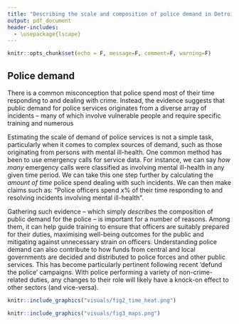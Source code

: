 ```yaml
---
title: "Describing the scale and composition of police demand in Detroit."
output: pdf_document
header-includes:
  - \usepackage{lscape}
---
```


```r
knitr::opts_chunk$set(echo = F, message=F, comment=F, warning=F)
```

## Police demand

There is a common misconception that police spend most of their time responding to and dealing with crime. Instead, the evidence suggests that public demand for police services originates from a diverse array of incidents -- many of which involve vulnerable people and require specific training and numerous

Estimating the scale of demand of police services is not a simple task, particularly when it comes to complex sources of demand, such as those originating from persons with mental ill-health. One common method has been to use emergency calls for service data. For instance, we can say _how many_ emergency calls were classified as involving mental ill-health in any given time period. We can take this one step further by calculating the _amount of time_ police spend dealing with such incidents. We can then make claims such as: "Police officers spend x% of their time responding to and resolving incidents involving mental ill-health". 



Gathering such evidence -- which simply _describes_ the composition of public demand for the police -- is important for a number of reasons. Among them, it can help guide training to ensure that officers are suitably prepared for their duties, maximising well-being outcomes for the public and mitigating against unnecessary strain on officers. Understanding police demand can also contribute to how funds from central and local governments are decided and distributed to police forces and other public services. This has become particularly pertinent following recent 'defund the police' campaigns. With police performing a variety of non-crime-related duties, any changes to their role will likely have a knock-on effect to other sectors (and vice-versa).

\newpage

\begin{landscape}

```r
knitr::include_graphics("visuals/fig1_time_ann.png")
```

\end{landscape}

\newpage

```r
knitr::include_graphics("visuals/fig2_time_heat.png")
```


```r
knitr::include_graphics("visuals/fig3_maps.png")
```